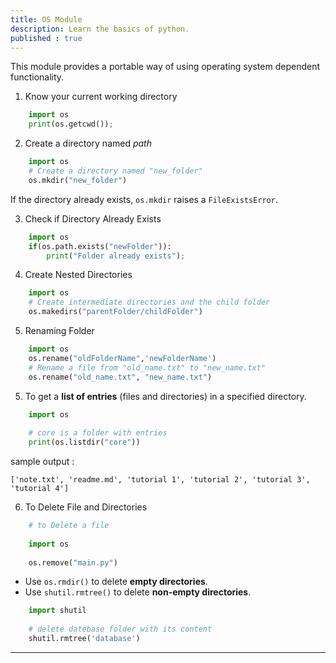 ```yaml
---
title: OS Module
description: Learn the basics of python.
published : true
---
```


This module provides a portable way of using operating system dependent functionality.

1) Know your current working directory
```python
    import os
    print(os.getcwd());
```
2) Create a directory named _path_ 
```py
    import os
    # Create a directory named "new_folder"
    os.mkdir("new_folder")
```

If the directory already exists, `os.mkdir` raises a `FileExistsError`.

3) Check if Directory Already Exists 
```py
    import os
    if(os.path.exists("newFolder")):
        print("Folder already exists");
```
4) Create Nested Directories
```py
    import os
    # Create intermediate directories and the child folder
    os.makedirs("parentFolder/childFolder")
```
5) Renaming Folder
```py
    import os
    os.rename("oldFolderName",'newFolderName')
    # Rename a file from "old_name.txt" to "new_name.txt"
    os.rename("old_name.txt", "new_name.txt")
```

5) To get a **list of entries** (files and directories) in a specified directory.
```py
    import os
    
    # core is a folder with entries
    print(os.listdir("core"))
```
sample output :

    ['note.txt', 'readme.md', 'tutorial 1', 'tutorial 2', 'tutorial 3', 'tutorial 4']

6) To Delete File and Directories
```py
    # to Delete a file 
    
    import os
    
    os.remove("main.py")
```
*   Use `os.rmdir()` to delete **empty directories**.
*   Use `shutil.rmtree()` to delete **non-empty directories**.
```py
    import shutil
    
    # delete datebase folder with its content
    shutil.rmtree('database')
```
---